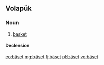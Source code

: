 ==Volapük==

===Noun===
{{vo-noun}}

# [[basket]]

====Declension====
{{vo-decl-noun}}

[[eo:bäset]]
[[mg:bäset]]
[[fj:bäset]]
[[pl:bäset]]
[[vo:bäset]]